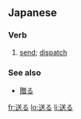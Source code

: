 ==Japanese==
{{ja-kanjitab|送}}

===Verb===
{{ja-verb|kk|type=1|tr=trans|hira=おくる|rom=okuru}}

#[[send]]; [[dispatch]]

{{ja-go-ru|送|おく|oku}}

===See also===
*[[贈る]]

[[fr:送る]]
[[lo:送る]]
[[li:送る]]